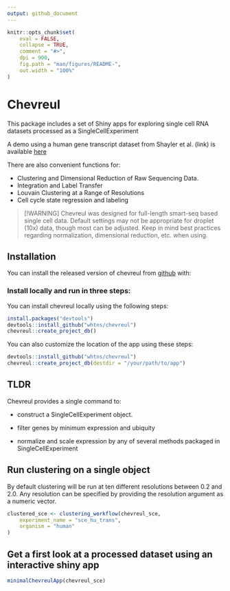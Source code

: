 ```yaml
---
output: github_document
---
```


<!-- README.md is generated from README.Rmd. Please edit that file -->

```r
knitr::opts_chunk$set(
    eval = FALSE,
    collapse = TRUE,
    comment = "#>",
    dpi = 900,
    fig.path = "man/figures/README-",
    out.width = "100%"
)
```


# Chevreul

This package includes a set of Shiny apps for exploring single cell RNA datasets processed as a SingleCellExperiment

A demo using a human gene transcript dataset from Shayler et al. (link) is available <a href="http://cobrinik-1.saban-chla.usc.edu:8080/app/objectApp" target="_blank" rel="noopener noreferrer">here</a>

There are also convenient functions for:

-   Clustering and Dimensional Reduction of Raw Sequencing Data.
-   Integration and Label Transfer
-   Louvain Clustering at a Range of Resolutions
-   Cell cycle state regression and labeling

> [!WARNING]
> Chevreul was designed for full-length smart-seq based single cell data. Default settings may not be appropriate for droplet (10x) data, though most can be adjusted. Keep in mind best practices regarding normalization, dimensional reduction, etc. when using. 

## Installation

You can install the released version of chevreul from <a href="https://github.com/whtns/chevreul" target="_blank" rel="noopener noreferrer">github</a> with:

### Install locally and run in three steps:

You can install chevreul locally using the following steps:

```r
install.packages("devtools")
devtools::install_github("whtns/chevreul")
chevreul::create_project_db()
```

You can also customize the location of the app using these steps:

```r
devtools::install_github("whtns/chevreul")
chevreul::create_project_db(destdir = "/your/path/to/app")
```

## TLDR

Chevreul provides a single command to:

-   construct a SingleCellExperiment object.

-   filter genes by minimum expression and ubiquity

-   normalize and scale expression by any of several methods packaged in SingleCellExperiment

## Run clustering on a single object

By default clustering will be run at ten different resolutions between 0.2 and 2.0. Any resolution can be specified by providing the resolution argument as a numeric vector.

```r
clustered_sce <- clustering_workflow(chevreul_sce,
    experiment_name = "sce_hu_trans",
    organism = "human"
)
```

## Get a first look at a processed dataset using an interactive shiny app

```r
minimalChevreulApp(chevreul_sce)
```
